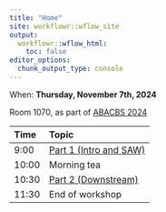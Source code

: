 ```yaml
---
title: "Home"
site: workflowr::wflow_site
output:
  workflowr::wflow_html:
    toc: false
editor_options:
  chunk_output_type: console
---
```


When: **Thursday, November 7th, 2024**

Room 1070, as part of [ABACBS 2024](https://www.abacbs.org/conference2024/workshop)

| Time  | Topic                                 |
|:------|:--------------------------------------|
| 9:00  | [Part 1 (Intro and SAW)](SAW.html)    |
| 10:00 | Morning tea                           |
| 10:30 | [Part 2 (Downstream)](SAW.html)       |
| 11:30 | End of workshop                       |
